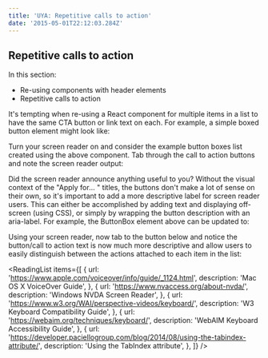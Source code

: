 ```yaml
---
title: 'UYA: Repetitive calls to action'
date: '2015-05-01T22:12:03.284Z'
---
```


## Repetitive calls to action

In this section:

- Re-using components with header elements
- Repetitive calls to action

It's tempting when re-using a React component for multiple items in a list to have the same CTA button or link text on each. For example, a simple boxed button element might look like:

<Gist url="https://gist.github.com/aitchiss/91321e638c575991fc4eeb5b7e9ea3c0" />

Turn your screen reader on and consider the example button boxes list created using the above component. Tab through the call to
action buttons and note the screen reader output:

<div className="repetitive-buttons-wrapper">
  <ButtonBox description="Apply for a loan" buttonText="Find out more" />
  <ButtonBox
    description="Apply for a savings account"
    buttonText="Find out more"
  />
</div>

Did the screen reader announce anything useful to you? Without the
visual context of the "Apply for... " titles, the buttons don't make
a lot of sense on their own, so it's important to add a more
descriptive label for screen reader users. This can either be
accomplished by adding text and displaying off-screen (using CSS),
or simply by wrapping the button description with an aria-label. For example, the ButtonBox element above can be updated to:

<Gist url="https://gist.github.com/aitchiss/5bc564d142a0b9c13f7ce4f013a7c30e" />

Using your screen reader, now tab to the button below and notice the button/call to action text is now much more descriptive and allow users to easily distinguish between the actions attached to each item in the list:

<ButtonBox
  description="Apply for a savings account - accessibly!"
  buttonAriaLabel="Find out more about savings accounts"
  buttonText="Find out more"
/>

<ReadingList
  items={[
    {
      url: 'https://www.apple.com/voiceover/info/guide/_1124.html',
      description: 'Mac OS X VoiceOver Guide',
    },
    {
      url: 'https://www.nvaccess.org/about-nvda/',
      description: 'Windows NVDA Screen Reader',
    },
    {
      url: 'https://www.w3.org/WAI/perspective-videos/keyboard/',
      description: 'W3 Keyboard Compatibility Guide',
    },
    {
      url: 'https://webaim.org/techniques/keyboard/',
      description: 'WebAIM Keyboard Accessibility Guide',
    },
    {
      url:
        'https://developer.paciellogroup.com/blog/2014/08/using-the-tabindex-attribute/',
      description: 'Using the TabIndex attribute',
    },
  ]}
/>
